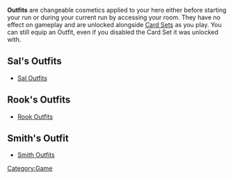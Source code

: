 '''Outfits''' are changeable cosmetics applied to your hero either before starting your run or during your current run by accessing your room. They have no effect on gameplay and are unlocked alongside [[Card Sets]] as you play. You can still equip an Outfit, even if you disabled the Card Set it was unlocked with.

==Sal's Outfits==
*[[Sal#Outfits|Sal Outfits]]
==Rook's Outfits==
*[[Rook#Outfits|Rook Outfits]]
==Smith's Outfit==
*[[Smith#Outfits|Smith Outfits]]


[[Category:Game]]